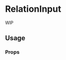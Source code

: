 <!--- RelationInput.stories.mdx --->


<Meta title="components/RelationInput" />

# RelationInput

WIP

## Usage

<Canvas>
  <Story name="base">
    <Box padding={8}>
      <RelationInput
        label="Relations"
        labelLoadMore="Load More"
        listHeight="200px"
        name="options"
        searchResults={[
          {
            label: 'Relation 6',
            value: {
              id: 6,
              name: 'Relation 6',
            }
          }
        ]}
        relations={{
          data: {
            pages: [
              {
                id: 1,
                href: '/',
                title: 'Relation 1',
              },
              {
                id: 2,
                href: '',
                title: 'Relation 2',
                isDraft: true,
              },
              {
                id: 3,
                href: '',
                title: 'Relation 3',
                isDraft: false,
              },
              {
                id: 4,
                href: '',
                title: 'Relation 4',
                isDraft: false,
              },
              {
                id: 5,
                href: '',
                title: 'Relation 5',
                isDraft: true,
              },
            ],
          },
          isLoading: false,
          isSuccess: true,
        }}
      />
    </Box>
  </Story>
</Canvas>

### Props

<ArgsTable of={RelationItem} />
